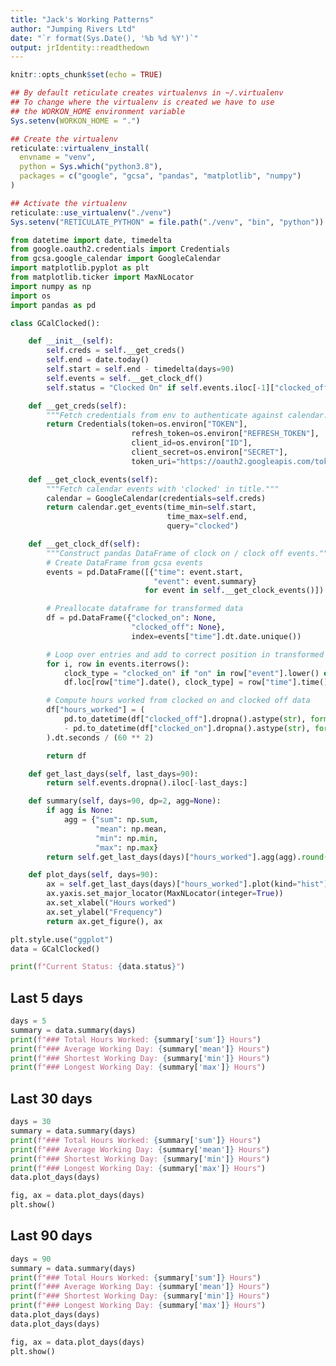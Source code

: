 ```yaml
---
title: "Jack's Working Patterns"
author: "Jumping Rivers Ltd"
date: "`r format(Sys.Date(), '%b %d %Y')`"
output: jrIdentity::readthedown
---
```


```r
knitr::opts_chunk$set(echo = TRUE)

## By default reticulate creates virtualenvs in ~/.virtualenv
## To change where the virtualenv is created we have to use
## the WORKON_HOME environment variable
Sys.setenv(WORKON_HOME = ".")

## Create the virtualenv
reticulate::virtualenv_install(
  envname = "venv",
  python = Sys.which("python3.8"),
  packages = c("google", "gcsa", "pandas", "matplotlib", "numpy")
)

## Activate the virtualenv
reticulate::use_virtualenv("./venv")
Sys.setenv("RETICULATE_PYTHON" = file.path("./venv", "bin", "python"))
```

```python
from datetime import date, timedelta
from google.oauth2.credentials import Credentials
from gcsa.google_calendar import GoogleCalendar
import matplotlib.pyplot as plt
from matplotlib.ticker import MaxNLocator
import numpy as np
import os
import pandas as pd
```

```python
class GCalClocked():

    def __init__(self):
        self.creds = self.__get_creds()
        self.end = date.today()
        self.start = self.end - timedelta(days=90)
        self.events = self.__get_clock_df()
        self.status = "Clocked On" if self.events.iloc[-1]["clocked_off"] is None else "Clocked Off"

    def __get_creds(self):
        """Fetch credentials from env to authenticate against calendar."""
        return Credentials(token=os.environ["TOKEN"],
                           refresh_token=os.environ["REFRESH_TOKEN"],
                           client_id=os.environ["ID"],
                           client_secret=os.environ["SECRET"],
                           token_uri="https://oauth2.googleapis.com/token")

    def __get_clock_events(self):
        """Fetch calendar events with 'clocked' in title."""
        calendar = GoogleCalendar(credentials=self.creds)
        return calendar.get_events(time_min=self.start,
                                   time_max=self.end,
                                   query="clocked")

    def __get_clock_df(self):
        """Construct pandas DataFrame of clock on / clock off events."""
        # Create DataFrame from gcsa events
        events = pd.DataFrame([{"time": event.start,
                                "event": event.summary}
                              for event in self.__get_clock_events()])

        # Preallocate dataframe for transformed data
        df = pd.DataFrame({"clocked_on": None,
                           "clocked_off": None},
                           index=events["time"].dt.date.unique())

        # Loop over entries and add to correct position in transformed df
        for i, row in events.iterrows():
            clock_type = "clocked_on" if "on" in row["event"].lower() else "clocked_off"
            df.loc[row["time"].date(), clock_type] = row["time"].time()

        # Compute hours worked from clocked on and clocked off data
        df["hours_worked"] = (
            pd.to_datetime(df["clocked_off"].dropna().astype(str), format='%H:%M:%S')
            - pd.to_datetime(df["clocked_on"].dropna().astype(str), format='%H:%M:%S')
        ).dt.seconds / (60 ** 2)

        return df

    def get_last_days(self, last_days=90):
        return self.events.dropna().iloc[-last_days:]

    def summary(self, days=90, dp=2, agg=None):
        if agg is None:
            agg = {"sum": np.sum,
                   "mean": np.mean,
                   "min": np.min,
                   "max": np.max}
        return self.get_last_days(days)["hours_worked"].agg(agg).round(dp)

    def plot_days(self, days=90):
        ax = self.get_last_days(days)["hours_worked"].plot(kind="hist")
        ax.yaxis.set_major_locator(MaxNLocator(integer=True))
        ax.set_xlabel("Hours worked")
        ax.set_ylabel("Frequency")
        return ax.get_figure(), ax
```

```python
plt.style.use("ggplot")
data = GCalClocked()
```

```python
print(f"Current Status: {data.status}")
```

## Last 5 days

```python
days = 5
summary = data.summary(days)
print(f"### Total Hours Worked: {summary['sum']} Hours")
print(f"### Average Working Day: {summary['mean']} Hours")
print(f"### Shortest Working Day: {summary['min']} Hours")
print(f"### Longest Working Day: {summary['max']} Hours")
```

## Last 30 days

```python
days = 30
summary = data.summary(days)
print(f"### Total Hours Worked: {summary['sum']} Hours")
print(f"### Average Working Day: {summary['mean']} Hours")
print(f"### Shortest Working Day: {summary['min']} Hours")
print(f"### Longest Working Day: {summary['max']} Hours")
data.plot_days(days)
```

```python
fig, ax = data.plot_days(days)
plt.show()
```

## Last 90 days

```python
days = 90
summary = data.summary(days)
print(f"### Total Hours Worked: {summary['sum']} Hours")
print(f"### Average Working Day: {summary['mean']} Hours")
print(f"### Shortest Working Day: {summary['min']} Hours")
print(f"### Longest Working Day: {summary['max']} Hours")
data.plot_days(days)
data.plot_days(days)
```

```python
fig, ax = data.plot_days(days)
plt.show()
```
